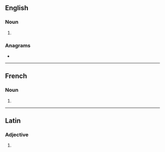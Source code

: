 {{also|incógnitos}}
==English==

===Noun===
{{head|en|noun form}}

# {{plural of|incognito|lang=en}}

===Anagrams===
* {{anagrams|en|a=cgiinnoost|cognitions}}

----

==French==

===Noun===
{{head|fr|noun plural form|g=m}}

# {{plural of|incognito|lang=fr}}

----

==Latin==

===Adjective===
{{la-adj-form|incognitōs}}

# {{inflection of|incognitus||acc|m|p|lang=la}}
